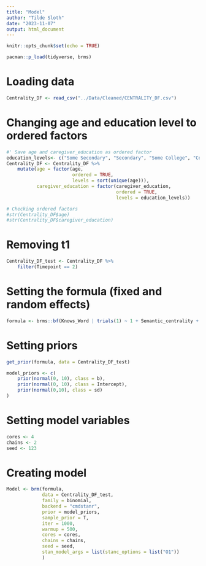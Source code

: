 ```yaml
---
title: "Model"
author: "Tilde Sloth"
date: "2023-11-07"
output: html_document
---
```


```r
knitr::opts_chunk$set(echo = TRUE)
```

```r
pacman::p_load(tidyverse, brms)
```

# Loading data
```r
Centrality_DF <- read_csv("../Data/Cleaned/CENTRALITY_DF.csv")
```

# Changing age and education level to ordered factors
```r
#' Save age and caregiver_education as ordered factor
education_levels<- c("Some Secondary", "Secondary", "Some College", "College", "Some Graduate", "Graduate")
Centrality_DF <- Centrality_DF %>% 
    mutate(age = factor(age,
                        ordered = TRUE, 
                        levels = sort(unique(age))),
           caregiver_education = factor(caregiver_education,
                                        ordered = TRUE,
                                        levels = education_levels))

# Checking ordered factors
#str(Centrality_DF$age)
#str(Centrality_DF$caregiver_education)

```


# Removing t1
```r
Centrality_DF_test <- Centrality_DF %>% 
    filter(Timepoint == 2)
```


# Setting the formula (fixed and random effects)
```r
formula <- brms::bf(Knows_Word | trials(1) ~ 1 + Semantic_centrality + Phonological_centrality + Word_length_centrality + (1|Child_ID))
```

# Setting priors
```r
get_prior(formula, data = Centrality_DF_test)

model_priors <- c(
    prior(normal(0, 10), class = b),
    prior(normal(0, 10), class = Intercept),
    prior(normal(0,10), class = sd)
)
```

# Setting model variables 
```r
cores <- 4
chains <- 2
seed <- 123
```


# Creating model
```r
Model <- brm(formula,
             data = Centrality_DF_test,
             family = binomial,
             backend = "cmdstanr",
             prior = model_priors,
             sample_prior = T, 
             iter = 1000,
             warmup = 500,
             cores = cores, 
             chains = chains,
             seed = seed,
             stan_model_args = list(stanc_options = list("O1"))
             )

```

